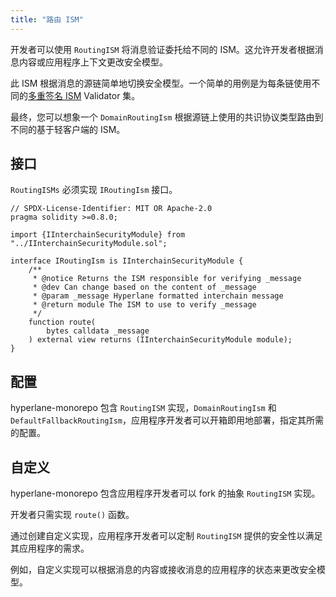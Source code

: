 ```yaml
---
title: "路由 ISM"
---
```


开发者可以使用 `RoutingISM` 将消息验证委托给不同的 ISM。这允许开发者根据消息内容或应用程序上下文更改安全模型。

此 ISM 根据消息的源链简单地切换安全模型。一个简单的用例是为每条链使用不同的[多重签名 ISM](./multisig-ISM) Validator 集。

最终，您可以想象一个 `DomainRoutingIsm` 根据源链上使用的共识协议类型路由到不同的基于轻客户端的 ISM。

## 接口

`RoutingISMs` 必须实现 `IRoutingIsm` 接口。

```solidity
// SPDX-License-Identifier: MIT OR Apache-2.0
pragma solidity >=0.8.0;

import {IInterchainSecurityModule} from "../IInterchainSecurityModule.sol";

interface IRoutingIsm is IInterchainSecurityModule {
    /**
     * @notice Returns the ISM responsible for verifying _message
     * @dev Can change based on the content of _message
     * @param _message Hyperlane formatted interchain message
     * @return module The ISM to use to verify _message
     */
    function route(
        bytes calldata _message
    ) external view returns (IInterchainSecurityModule module);
}
```

## 配置

hyperlane-monorepo 包含 `RoutingISM` 实现，`DomainRoutingIsm` 和 `DefaultFallbackRoutingIsm`，应用程序开发者可以开箱即用地部署，指定其所需的配置。

## 自定义

hyperlane-monorepo 包含应用程序开发者可以 fork 的抽象 `RoutingISM` 实现。

开发者只需实现 `route()` 函数。

通过创建自定义实现，应用程序开发者可以定制 `RoutingISM` 提供的安全性以满足其应用程序的需求。

例如，自定义实现可以根据消息的内容或接收消息的应用程序的状态来更改安全模型。
